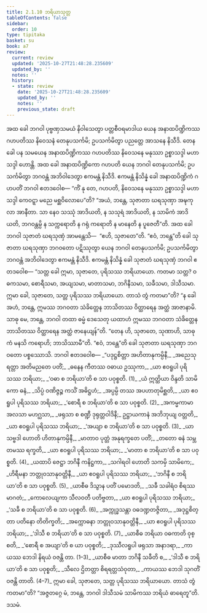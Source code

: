 ```yaml
---
title: 2.1.10 ဘရိယာသုတ္တ
tableOfContents: false
sidebar:
  order: 10
type: tipitaka
basket: su
book: a7
review:
  current: review
  updated: '2025-10-27T21:48:28.235609'
  updated_by: ''
  notes: ''
  history:
  - state: review
    date: '2025-10-27T21:48:28.235609'
    updated_by: ''
    notes: ''
    previous_state: draft
---
```



<ReviewStatus review={frontmatter.review} showDetails={true} />

<HypothesisAnnotation frontmatter={frontmatter} />

<DynamicBreadcrumb />

<Division number="63" book="a7" e="ch" v="16" p="466">

<Paragraph number="414" book="a7">
အထ ခေါ ဘဂဝါ ပုဗ္ဗဏှသမယံ နိဝါသေတွာ ပတ္တစီဝရမာဒါယ ယေန အနာထပိဏ္ဍိကဿ ဂဟပတိဿ နိဝေသနံ တေနုပသင်္ကမိ; ဥပသင်္ကမိတွာ ပညတ္တေ အာသနေ နိသီဒိ. တေန ခေါ ပန သမယေန အနာထပိဏ္ဍိကဿ ဂဟပတိဿ နိဝေသနေ မနုဿာ ဥစ္စာသဒ္ဒါ မဟာသဒ္ဒါ ဟောန္တိ. အထ ခေါ အနာထပိဏ္ဍိကော ဂဟပတိ ယေန ဘဂဝါ တေနုပသင်္ကမိ; ဥပသင်္ကမိတွာ ဘဂဝန္တံ အဘိဝါဒေတွာ ဧကမန္တံ နိသီဒိ. ဧကမန္တံ နိသိန္နံ ခေါ အနာထပိဏ္ဍိကံ ဂဟပတိံ ဘဂဝါ ဧတဒဝေါစ—
</Paragraph>

<Paragraph number="415" book="a7">
“ကိံ နု တေ, ဂဟပတိ, နိဝေသနေ မနုဿာ ဥစ္စာသဒ္ဒါ မဟာသဒ္ဒါ ကေဝဋ္ဋာ မညေ မစ္ဆဝိလောပေ”တိ? “အယံ, ဘန္တေ, သုဇာတာ ဃရသုဏှာ အဍ္ဎကုလာ အာနီတာ. သာ နေဝ သဿုံ အာဒိယတိ, န သသုရံ အာဒိယတိ, န သာမိကံ အာဒိယတိ, ဘဂဝန္တမ္ပိ န သက္ကရောတိ န ဂရုံ ကရောတိ န မာနေတိ န ပူဇေတီ”တိ.
</Paragraph>

<Paragraph number="416" book="a7">
အထ ခေါ ဘဂဝါ သုဇာတံ ဃရသုဏှံ အာမန္တေသိ—  “ဧဟိ, သုဇာတေ”တိ. “ဧဝံ, ဘန္တေ”တိ ခေါ သုဇာတာ ဃရသုဏှာ ဘဂဝတော ပဋိဿုတွာ ယေန ဘဂဝါ တေနုပသင်္ကမိ; ဥပသင်္ကမိတွာ ဘဂဝန္တံ အဘိဝါဒေတွာ ဧကမန္တံ နိသီဒိ. ဧကမန္တံ နိသိန္နံ ခေါ သုဇာတံ ဃရသုဏှံ ဘဂဝါ ဧတဒဝေါစ—
</Paragraph>

<Paragraph number="417" book="a7">
“သတ္တ ခေါ ဣမာ, သုဇာတေ, ပုရိသဿ ဘရိယာယော. ကတမာ သတ္တ? ဝဓကသမာ, စောရီသမာ, အယျသမာ, မာတာသမာ, ဘဂိနီသမာ, သခီသမာ, ဒါသီသမာ. ဣမာ ခေါ, သုဇာတေ, သတ္တ ပုရိသဿ ဘရိယာယော. တာသံ တွံ ကတမာ”တိ? “န ခေါ အဟံ, ဘန္တေ, ဣမဿ ဘဂဝတာ သံခိတ္တေန ဘာသိတဿ ဝိတ္ထာရေန အတ္ထံ အာဇာနာမိ. သာဓု မေ, ဘန္တေ, ဘဂဝါ တထာ ဓမ္မံ ဒေသေတု ယထာဟံ ဣမဿ ဘဂဝတာ သံခိတ္တေန ဘာသိတဿ ဝိတ္ထာရေန အတ္ထံ ဇာနေယျန်”တိ. “တေန ဟိ, သုဇာတေ, သုဏာဟိ, သာဓုကံ မနသိ ကရောဟိ; ဘာသိဿာမီ”တိ. “ဧဝံ, ဘန္တေ”တိ ခေါ သုဇာတာ ဃရသုဏှာ ဘဂဝတော ပစ္စဿောသိ. ဘဂဝါ ဧတဒဝေါစ—
</Paragraph>

<Paragraph number="418" type="verses" book="a7">
_“ပဒုဋ္ဌစိတ္တာ အဟိတာနုကမ္ပိနီ,_  
_အညေသု ရတ္တာ အတိမညတေ ပတိံ;_  
_ဓနေန ကီတဿ ဝဓာယ ဥဿုကာ,_  
_ယာ ဧဝရူပါ ပုရိသဿ ဘရိယာ;_  
_‘ဝဓာ စ ဘရိယာ’တိ စ သာ ပဝုစ္စတိ. (1)_  

</Paragraph>

<Paragraph number="419" type="verses" book="a7">
_ယံ ဣတ္ထိယာ ဝိန္ဒတိ သာမိကော ဓနံ,_  
_သိပ္ပံ ဝဏိဇ္ဇဉ္စ ကသိံ အဓိဋ္ဌဟံ;_  
_အပ္ပမ္ပိ တဿ အပဟာတုမိစ္ဆတိ,_  
_ယာ ဧဝရူပါ ပုရိသဿ ဘရိယာ;_  
_‘စောရီ စ ဘရိယာ’တိ စ သာ ပဝုစ္စတိ. (2)_  

</Paragraph>

<Paragraph number="420" type="verses" book="a7">
_အကမ္မကာမာ အလသာ မဟဂ္ဃသာ,_  
_ဖရုသာ စ စဏ္ဍီ ဒုရုတ္တဝါဒိနီ;_  
ဥဋ္ဌာယကာနံ အဘိဘုယျ ဝတ္တတိ,_  
_ယာ ဧဝရူပါ ပုရိသဿ ဘရိယာ;_  
_‘အယျာ စ ဘရိယာ’တိ စ သာ ပဝုစ္စတိ. (3)_  

</Paragraph>

<Paragraph number="421" type="verses" book="a7">
_ယာ သဗ္ဗဒါ ဟောတိ ဟိတာနုကမ္ပိနီ,_  
_မာတာဝ ပုတ္တံ အနုရက္ခတေ ပတိံ;_  
_တတော ဓနံ သမ္ဘတမဿ ရက္ခတိ,_  
_ယာ ဧဝရူပါ ပုရိသဿ ဘရိယာ;_  
_‘မာတာ စ ဘရိယာ’တိ စ သာ ပဝုစ္စတိ. (4)_  

</Paragraph>

<Paragraph number="422" type="verses" book="a7">
_ယထာပိ ဇေဋ္ဌာ ဘဂိနီ ကနိဋ္ဌကာ,_  
_သဂါရဝါ ဟောတိ သကမှိ သာမိကေ;_  
_ဟိရီမနာ ဘတ္တုဝသာနုဝတ္တိနီ,_  
_ယာ ဧဝရူပါ ပုရိသဿ ဘရိယာ;_  
_‘ဘဂိနီ စ ဘရိယာ’တိ စ သာ ပဝုစ္စတိ. (5)_  

</Paragraph>

<Paragraph number="423" type="verses" book="a7">
_ယာစီဓ ဒိသွာန ပတိံ ပမောဒတိ,_  
_သခီ သခါရံဝ စိရဿမာဂတံ;_  
_ကောလေယျကာ သီလဝတီ ပတိဗ္ဗတာ,_  
_ယာ ဧဝရူပါ ပုရိသဿ ဘရိယာ;_  
_‘သခီ စ ဘရိယာ’တိ စ သာ ပဝုစ္စတိ. (6)_  

</Paragraph>

<Paragraph number="424" type="verses" book="a7">
_အက္ကုဒ္ဓသန္တာ ဝဓဒဏ္ဍတဇ္ဇိတာ,_  
_အဒုဋ္ဌစိတ္တာ ပတိနော တိတိက္ခတိ;_  
_အက္ကောဓနာ ဘတ္တုဝသာနုဝတ္တိနီ,_  
_ယာ ဧဝရူပါ ပုရိသဿ ဘရိယာ;_  
_‘ဒါသီ စ ဘရိယာ’တိ စ သာ ပဝုစ္စတိ. (7)_  

</Paragraph>

<Paragraph number="425" type="verses" book="a7">
_ယာစီဓ ဘရိယာ ဝဓကာတိ ဝုစ္စတိ,_  
_‘စောရီ စ အယျာ’တိ စ ယာ ပဝုစ္စတိ;_  
_ဒုဿီလရူပါ ဖရုသာ အနာဒရာ,_  
_ကာယဿ ဘေဒါ နိရယံ ဝဇန္တိ တာ. (1–3)_  

</Paragraph>

<Paragraph number="426" type="verses" book="a7">
_ယာစီဓ မာတာ ဘဂိနီ သခီတိ စ,_  
_‘ဒါသီ စ ဘရိယာ’တိ စ သာ ပဝုစ္စတိ;_  
_သီလေ ဌိတတ္တာ စိရရတ္တသံဝုတာ,_  
_ကာယဿ ဘေဒါ သုဂတိံ ဝဇန္တိ တာတိ. (4–7)_  

</Paragraph>

<Paragraph number="427" book="a7">
ဣမာ ခေါ, သုဇာတေ, သတ္တ ပုရိသဿ ဘရိယာယော. တာသံ တွံ ကတမာ”တိ? “အဇ္ဇတဂ္ဂေ မံ, ဘန္တေ, ဘဂဝါ ဒါသီသမံ သာမိကဿ ဘရိယံ ဓာရေတူ”တိ.

</Paragraph>
</Division>

<Paragraph number="428" type="center" book="a7">
ဒသမံ.
</Paragraph>